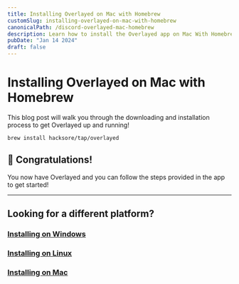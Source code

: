 ```yaml
---
title: Installing Overlayed on Mac with Homebrew
customSlug: installing-overlayed-on-mac-with-homebrew
canonicalPath: /discord-overlayed-mac-homebrew
description: Learn how to install the Overlayed app on Mac With Homebrew
pubDate: "Jan 14 2024"
draft: false
---
```



# Installing Overlayed on Mac with Homebrew

This blog post will walk you through the downloading and installation process to get Overlayed up and running!

```
brew install hacksore/tap/overlayed
```

## 🥳 Congratulations!

You now have Overlayed and you can follow the steps provided in the app to get started!

--- 
## Looking for a different platform?
### [Installing on Windows](/blog/installing-overlayed-on-windows)
### [Installing on Linux](/blog/installing-overlayed-on-linux)
### [Installing on Mac](/blog/installing-overlayed-on-mac)
